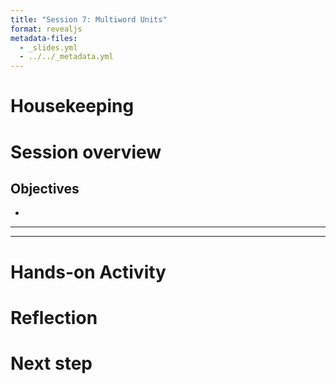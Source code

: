 ```yaml
---
title: "Session 7: Multiword Units"
format: revealjs
metadata-files:
  - _slides.yml
  - ../../_metadata.yml
---
```


# Housekeeping


# Session overview


## Objectives

- 

---


---

# Hands-on Activity



# Reflection



# Next step
